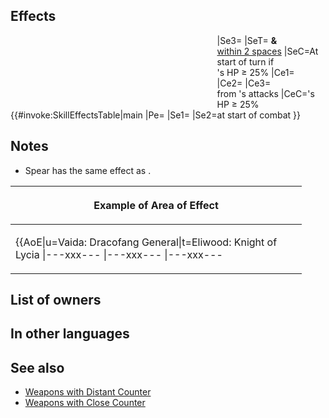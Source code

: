 {{Weapon Infobox
|tagid=SID_スレンドスピア
|intID=4455
|image=wep_lc185
|exclusive=1
|weaponType=Lance
|cost=400
|might=16
|range=1
|effect=Grants Atk+3. Unit can counterattack regardless of foe's range.<br><br>At start of turn, if unit's HP ≥ 25%, grants the following effects to unit and allies within 2 spaces of unit for 1 turn: Atk/Def+6, "neutralizes 'effective against flying' bonuses," and "neutralizes foe's bonuses during combat."<br><br>At start of combat, if unit's HP ≥ 25%, grants bonus to unit's Atk/Spd/Def/Res = number of foes within 3 rows or 3 columns centered on unit × 3, + 5 (max 14), deals damage = 10% of unit's Atk (excluding area-of-effect Specials), and reduces damage from foe's attacks by 10% of unit's Atk during combat (excluding area-of-effect Specials).
|statModifiers=0,19,0,0,0
|required=Silver Lance
|properties=random_owner
}}
==Effects==
{{#invoke:SkillEffectsTable|main
|Pe={{Eft|Stat Boosts|Atk|3}}
|Se1={{Eft|Bonuses|Atk/Def|6}}
|Se2=<span style="width:12em;display:inline-block"/>{{SEt|Neutralize Effective Against Flying}}
|Se3={{SEt|Neutralize Bonuses}}
|SeT={{Tgt|Unit}} '''&''' {{Tgt|Allies}}<br>[[within 2 spaces]]
|SeC=At start of turn if<br>{{Tgt|Unit}}'s HP ≥ 25%
|Ce1={{Eft|Temporary buffs|Atk/Spd/Def/Res|3 x {{Tgt|Foes}} within<br>[[3 rows or 3 columns]]<br>centered on {{Tgt|Unit}}, + 5|max=14}}
|Ce2={{Eft|Damage Boost|10% of {{Tgt|Unit}}'s Atk}}
|Ce3={{Eft|Damage Reduction|10% of {{Tgt|Unit}}'s Atk}}<br>from {{Tgt|Foe}}'s attacks
|CeC={{Tgt|Unit}}'s HP ≥ 25%<br>at start of combat
}}

==Notes==
* Spear has the same effect as {{St|Distant Counter}}.
{{Bonuses}}
{{Neutralize Effective Against Flying}}
{{Neutralize Bonuses}}
{{Temporary buffs}}
{{AtkDamageBoost}}
{{FlatDamageReduction}}
{|class="wikitable default mw-collapsible" 
!Example of Area of Effect
|-
|align="middle" style="max-width:450px;margin:auto"|{{AoE|u=Vaida: Dracofang General|t=Eliwood: Knight of Lycia
|---xxx---
|---xxx---
|---xxx---
|xxxxxxxxx
|xxxxuxxxx
|xxxxxxxxx
|---xxx---
|---xtx---
|---xxx---
}}
|}

==List of owners==
{{Skill Hero List}}
==In other languages==
{{OtherLanguages
|japanese=
|german=
|spanishEU=
|spanishLA=
|french=
|italian=
|chineseTW=
|portuguese=
}}
==See also==
{{See also skills|cond=(Description LIKE '%"neutralizes _effective against flying_ bonuses%"%' OR Description LIKE '%reduces damage from foe_s attacks by ___ of unit_s Atk%') AND Exclusive='1'}}
* [[Weapons with Distant Counter]]
* [[Weapons with Close Counter]]
{{Weapons Navbox}}